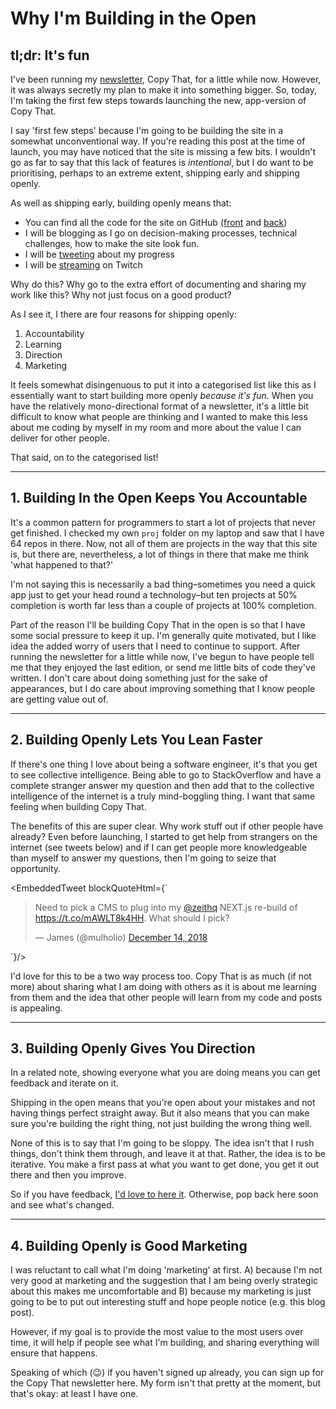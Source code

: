 
# Why I'm Building in the Open

## tl;dr: It's fun

I've been running my [newsletter](https://copythat.io/newsletter), Copy That, for a little while now. However, it was always secretly my plan to make it into something bigger. So, today, I'm taking the first few steps towards launching the new, app-version of Copy That.

I say 'first few steps' because I'm going to be building the site in a somewhat unconventional way. If you're reading this post at the time of launch, you may have noticed that the site is missing a few bits. I wouldn't go as far to say that this lack of features is *intentional*, but I do want to be prioritising, perhaps to an extreme extent, shipping early and shipping openly.

As well as shipping early, building openly means that:

- You can find all the code for the site on GitHub [(front](https://github.com/mulholio/copy-that-front) and [back](https://github.com/mulholio/copy-that-back))
- I will be blogging as I go on decision-making processes, technical challenges, how to make the site look fun.
- I will be [tweeting](https://twitter.com/mulholio) about my progress
- I will be [streaming](http://twitch.com/mulholio) on Twitch

Why do this? Why go to the extra effort of documenting and sharing my work like this? Why not just focus on a good product?

As I see it, I there are four reasons for shipping openly:

1. Accountability
2. Learning
3. Direction
4. Marketing

It feels somewhat disingenuous to put it into a categorised list like this as I essentially want to start building more openly *because it's fun.* When you have the relatively mono-directional format of a newsletter, it's a little bit difficult to know what people are thinking and I wanted to make this less about me coding by myself in my room and more about the value I can deliver for other people.

That said, on to the categorised list!

---

## 1. Building In the Open Keeps You Accountable

It's a common pattern for programmers to start a lot of projects that never get finished. I checked my own `proj` folder on my laptop and saw that I have 64 repos in there. Now, not all of them are projects in the way that this site is, but there are, nevertheless, a lot of things in there that make me think 'what happened to that?'

I'm not saying this is necessarily a bad thing–sometimes you need a quick app just to get your head round a technology–but ten projects at 50% completion is worth far less than a couple of projects at 100% completion.

Part of the reason I'll be building Copy That in the open is so that I have some social pressure to keep it up. I'm generally quite motivated, but I like idea the added worry of users that I need to continue to support. After running the newsletter for a little while now, I've begun to have people tell me that they enjoyed the last edition, or send me little bits of code they've written. I don't care about doing something just for the sake of appearances, but I do care about improving something that I know people are getting value out of.

---

## 2. Building Openly Lets You Lean Faster

If there's one thing I love about being a software engineer, it's that you get to see collective intelligence. Being able to go to StackOverflow and have a complete stranger answer my question and then add that to the collective intelligence of the internet is a truly mind-boggling thing. I want that same feeling when building Copy That.

The benefits of this are super clear. Why work stuff out if other people have already? Even before launching, I started to get help from strangers on the internet (see tweets below) and if I can get people more knowledgeable than myself to answer my questions, then I'm going to seize that opportunity.

<EmbeddedTweet blockQuoteHtml={`
<blockquote class="twitter-tweet" data-lang="en"><p lang="en" dir="ltr">Need to pick a CMS to plug into my <a href="https://twitter.com/zeithq?ref_src=twsrc%5Etfw">@zeithq</a> NEXT.js re-build of <a href="https://t.co/mAWLT8k4HH">https://t.co/mAWLT8k4HH</a>. What should I pick?</p>&mdash; James (@mulholio) <a href="https://twitter.com/mulholio/status/1073662913813143552?ref_src=twsrc%5Etfw">December 14, 2018</a></blockquote>
`}/>

I'd love for this to be a two way process too. Copy That is as much (if not more) about sharing what I am doing with others as it is about me learning from them and the idea that other people will learn from my code and posts is appealing.

---

## 3. Building Openly Gives You Direction

In a related note, showing everyone what you are doing means you can get feedback and iterate on it.

Shipping in the open means that you're open about your mistakes and not having things perfect straight away. But it also means that you can make sure you're building the right thing, not just building the wrong thing well.

None of this is to say that I'm going to be sloppy. The idea isn't that I rush things, don't think them through, and leave it at that. Rather, the idea is to be iterative. You make a first pass at what you want to get done, you get it out there and then you improve.

So if you have feedback, [I'd love to here it](mailto:james@copythat.io). Otherwise, pop back here soon and see what's changed.

---

## 4. Building Openly is Good Marketing

I was reluctant to call what I'm doing 'marketing' at first. A) because I'm not very good at marketing and the suggestion that I am being overly strategic about this makes me uncomfortable and B) because my marketing is just going to be to put out interesting stuff and hope people notice (e.g. this blog post).

However, if my goal is to provide the most value to the most users over time, it will help if people see what I'm building, and sharing everything will ensure that happens.

Speaking of which (😉) if you haven't signed up already, you can sign up for the Copy That newsletter here. My form isn't that pretty at the moment, but that's okay: at least I have one.
